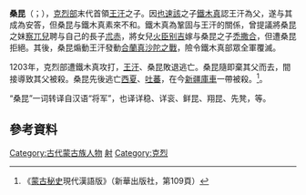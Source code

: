 '''桑昆'''（{{mong|m=ᠰᠡᠨᠭᠦᠮ|k=Сэнгүм|z=Sengüm}}；{{bd|1154年||?|}}），[[克烈部|克烈部]]末代首領[[王汗|王汗]]之子。因[[也速該|也速該]]之子[[鐵木真|鐵木真]]認王汗為父，遂与其成為安答，但桑昆与鐵木真素來不和。鐵木真為鞏固与王汗的關係，曾提議將桑昆之妹[[察兀兒|察兀兒]]聘与自己的長子[[朮赤|朮赤]]，將女兒[[火臣别吉|火臣别吉]]嫁与桑昆之子[[禿撒合|禿撒合]]，但遭桑昆拒絕。其後，桑昆煽動王汗發動[[合蘭真沙陀之戰|合蘭真沙陀之戰]]，險令鐵木真部眾全軍覆滅。

1203年，克烈部遭鐵木真攻打，[[王汗|王汗]]、桑昆敗退逃亡。桑昆隨即棄其父而去，間接導致其父被殺。桑昆先後逃亡[[西夏|西夏]]、[[吐蕃|吐蕃]]，在今[[新疆|新疆]][[庫車|庫車]]一帶被殺。<ref>《[[蒙古秘史|蒙古秘史]]現代漢語版》（新華出版社，第109頁）</ref>。

“桑昆”一词转译自汉语“将军”，也译详稳、详衮、鲜昆、翔昆、先凳，等。

== 參考資料 ==
{{reflist}}

[[Category:古代蒙古族人物|Category:古代蒙古族人物]]
[[Category:金庸筆下真實人物|射]]
[[Category:克烈|Category:克烈]]